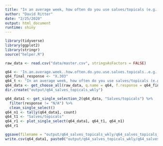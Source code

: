 ```yaml
---
title: "In an average week, how often do you use salves/topicals (e.g. creams, lotions, sprays, etc.)"
author: "David Ritter"
date: "2/25/2020"
output: html_document
runtime: shiny
---
```


```r
library(tidyverse)
library(ggplot2)
library(stringr)
source("helper.R")
```

```r
raw_data <- read.csv("data/master.csv", stringsAsFactors = FALSE)
```

```r
q64 <- 'In.an.average.week..how.often.do.you.use.salves.topicals..e.g..creams..lotions..sprays..etc...'
q64_final_response <- "X.303"
q64_t <- "In an average week, how often do you use salves/topicals (e.g. creams, lotions, sprays, etc.)"
q64_data <- get_choose_all(raw_data, q.name = q64, f.response = q64_final_response)
dir.create("output/q64_salves_topicals_wkly")
```

```r
q64_data1 <- get_single_selection_2(q64_data, "Salves/topicals") %>%
  filter(response != "N/A") %>%
  clean_single_select()
q64_n1 <- tally(q64_data1, count)
q64_t1 <- "Salves/topicals"
q64_r1 <- plot_single_select(q64_data1, q64_t1, q64_n1)
q64_r1
```

```r
ggsave(filename = "output/q64_salves_topicals_wkly/q64_salves_topicals_wkly.png", plot = q64_r1, device = 'png')
write.csv(q64_data1, paste0("output/q64_salves_topicals_wkly/q64_salves_topicals_wkly_", q64_n1, ".csv"), row.names = FALSE)
```


